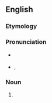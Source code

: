 {{also|vaporware}}
==English==

===Etymology===
{{suffix|en|vapour|ware}}

===Pronunciation===
* {{a|RP}} {{IPA|/ˈveɪ.pə.wɛə(ɹ)/|lang=en}}
* {{a|US}} {{enPR|vāʹpərwâr}}, {{IPA|/ˈveɪpɚwɛɹ/|lang=en}}

===Noun===
{{en-noun|-}}

# {{lb|en|UK}} {{alternative form of|vaporware|lang=en}}